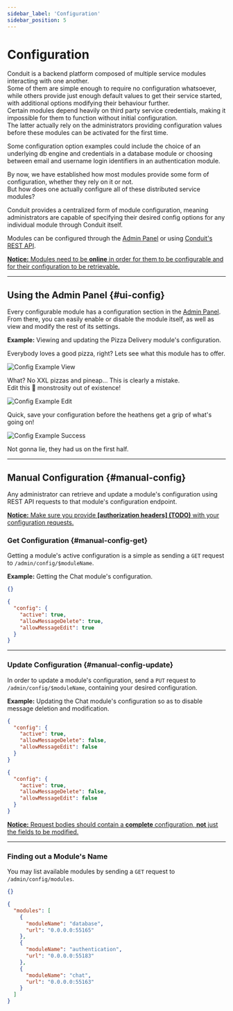 ```yaml
---
sidebar_label: 'Configuration'
sidebar_position: 5
---
```


# Configuration

Conduit is a backend platform composed of multiple service modules interacting with one another.<br />
Some of them are simple enough to require no configuration whatsoever, while 
others provide just enough default values to get their service started, with additional options modifying their behaviour further.<br />
Certain modules depend heavily on third party service credentials, making it impossible for them to function without initial configuration.<br />
The latter actually rely on the administrators providing configuration values before these modules can be activated for the first time.<br />

Some configuration option examples could include the choice of an underlying db engine and credentials in a database module or 
choosing between email and username login identifiers in an authentication module.

By now, we have established how most modules provide some form of configuration, whether they rely on it or not.<br />
But how does one actually configure all of these distributed service modules?

Conduit provides a centralized form of module configuration, meaning administrators are capable of 
specifying their desired config options for any individual module through Conduit itself.

Modules can be configured through the [Admin Panel](get-started/admin-panel) or using [Conduit's REST API](router/rest).<br />

<ins><strong>Notice:</strong> Modules need to be <strong>online</strong> in order for them to be configurable and for their configuration to be retrievable.</ins>

-------------------------------------------------

## Using the Admin Panel {#ui-config}

Every configurable module has a configuration section in the [Admin Panel](get-started/admin-panel.mdx).<br/>
From there, you can easily enable or disable the module itself, as well as view and modify the rest of its settings.

**Example:** Viewing and updating the Pizza Delivery module's configuration.

Everybody loves a good pizza, right? Lets see what this module has to offer.<br />

![Config Example View](/img/config/admin/config_ex_view.png)

What? No XXL pizzas and pineap... This is clearly a mistake.<br />
Edit this 🍍 monstrosity out of existence!

![Config Example Edit](/img/config/admin/config_ex_edit.png)

Quick, save your configuration before the heathens get a grip of what's going on!

![Config Example Success](/img/config/admin/config_ex_success.png)

Not gonna lie, they had us on the first half.

-------------------------------------------------

## Manual Configuration {#manual-config}

Any administrator can retrieve and update a module's configuration using REST API requests to that module's configuration endpoint.

<ins><strong>Notice:</strong> Make sure you provide <strong>[authorization headers] (TODO)</strong> with your configuration requests.</ins>

### Get Configuration {#manual-config-get}

Getting a module's active configuration is a simple as sending a `GET` request to `/admin/config/$moduleName`.

**Example:** Getting the Chat module's configuration.

```json title="GET on /admin/config/chat"
{}
```

```json title="Response"
{
  "config": {
    "active": true,
    "allowMessageDelete": true,
    "allowMessageEdit": true
  }
}
```

-------------------------------------------------

### Update Configuration {#manual-config-update}

In order to update a module's configuration, send a `PUT` request to `/admin/config/$moduleName`, containing your desired configuration.

**Example:** Updating the Chat module's configuration so as to disable message deletion and modification.

```json title="PUT on /admin/config/chat"
{
  "config": {
    "active": true,
    "allowMessageDelete": false,
    "allowMessageEdit": false
  }
}
```

```json title="Response"
{
  "config": {
    "active": true,
    "allowMessageDelete": false,
    "allowMessageEdit": false
  }
}
```

<ins><strong>Notice:</strong> Request bodies should contain a <strong>complete</strong> configuration, <strong>not</strong> just the fields to be modified.</ins>

-------------------------------------------------

### Finding out a Module's Name

You may list available modules by sending a `GET` request to `/admin/config/modules`.

```json title="GET on /admin/config/modules"
{}
```

```json title="Example Response"
{
  "modules": [
    {
      "moduleName": "database",
      "url": "0.0.0.0:55165"
    },
    {
      "moduleName": "authentication",
      "url": "0.0.0.0:55183"
    },
    {
      "moduleName": "chat",
      "url": "0.0.0.0:55163"
    }
  ]
}
```
